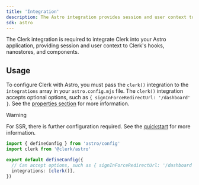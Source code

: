 ```yaml
---
title: 'Integration'
description: The Astro integration provides session and user context to Clerk's hooks and components.
sdk: astro
---
```


The Clerk integration is required to integrate Clerk into your Astro application, providing session and user context to Clerk's hooks, nanostores, and components.

## Usage

To configure Clerk with Astro, you must pass the `clerk()` integration to the `integrations` array in your `astro.config.mjs` file. The `clerk()` integration accepts optional options, such as `{ signInForceRedirectUrl: '/dashboard' }`. See the [properties section](#properties) for more information.

> [!WARNING]
> For SSR, there is further configuration required. See the [quickstart](/docs/getting-started/quickstart#update-astro-config-mjs) for more information.

```ts {{ filename: 'astro.config.mjs' }}
import { defineConfig } from 'astro/config'
import clerk from '@clerk/astro'

export default defineConfig({
  // Can accept options, such as { signInForceRedirectUrl: '/dashboard' }
  integrations: [clerk()],
})
```

<Typedoc src="clerk-react/clerk-provider-props" />
